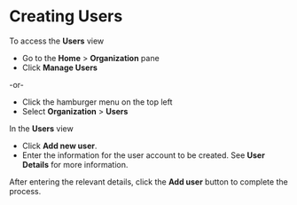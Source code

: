 # Creating Users

To access the **Users** view 

- Go to the **Home** > **Organization** pane
- Click **Manage Users**

-or-

- Click the hamburger menu on the top left
- Select **Organization** > **Users**

In the **Users** view

- Click **Add new user**.
- Enter the information for the user account to be created. See <Topic id="gui-user-details">**User Details**</Topic> for more information.

<Include id="user-creation-permissions" />

After entering the relevant details, click the **Add user** button to complete the process.
